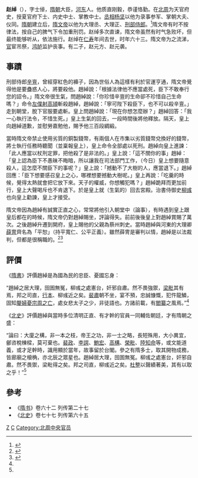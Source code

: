 '''赵绰'''（{{bd|540年左右||600年代||catIdx=Z}}），字士倬，[[隋朝|隋朝]]大臣，[[河东|河东]]人。他质直刚毅，恭谨恪勤。在[[北周|北周]]为天官府史，授夏官府下士、内史中士、掌教中士。[[丞相|丞相]][[杨坚|杨坚]]以他为录事参军、掌朝大夫、仪同。[[隋朝|隋朝]]建立后，[[隋文帝|隋文帝]]以他为大理丞、大理正、[[刑部侍郎|刑部侍郎]]。<ref name="#1">{{Cite web|url=https://zh.wikisource.org/zh-hant/%E5%8C%97%E5%8F%B2/%E5%8D%B7077|title=北史/卷077 - 維基文庫，自由的圖書館|accessdate=2018-02-09|work=zh.wikisource.org|language=zh-Hant|archive-date=2018-02-10|archive-url=https://web.archive.org/web/20180210002148/https://zh.wikisource.org/zh-hant/%E5%8C%97%E5%8F%B2/%E5%8D%B7077|dead-url=no}}</ref>隋文帝有时不按律法，按自己的脾气下令加重刑罚。赵绰多次直谏，隋文帝虽然有时气急败坏，但最终能够听从，依法施行。赵绰在[[仁寿_(隋朝)|仁寿]]年间去世，时年六十三。隋文帝为之流涕，[[官|官]]宦吊祭，[[鸿胪|鸿胪]]监护丧事。有二子，赵元方、赵元袭。

== 事蹟 ==
刑部侍郎[[辛亶|辛亶]]，曾經穿紅色的褲子，因為世俗人為這樣有利於官運亨通，隋文帝覺得他是要蠱惑人心，將要殺他。趙綽說：「根據法律他不應當處死，臣下不敢奉行您的詔令。」隋文帝很生氣，問趙綽說：「你珍惜辛亶的生命卻不珍惜自己生命嗎？」命令[[尚书仆射|左僕射]][[高熲|高熲]]斬殺趙綽，趙綽說：「寧可陛下殺臣下，也不可以殺辛亶。」走到朝堂，脫下官服要處斬。皇上問趙綽說：「現在你想怎麼辦？」趙綽回答：「我一心執行法令，不惜生死。」皇上生氣的回去，一段時間後將他釋放。隔天，皇上向趙綽道歉，並慰勞嘉勉他，賜予他三百段綢緞。

當時隋文帝禁止使用劣質的銅製錢幣，有兩個人在市集以劣質錢幣兌換好的錢幣，將士執行任務時聽聞（並稟報皇上），皇上命令全部處以死刑。趙綽向皇上進諫：「此人應當以杖刑定罪，把他殺了是非法的。」皇上說：「這不關你的事」趙綽：「皇上認為臣下不愚昧不晦暗，所以讓我在司法部門工作，（今日）皇上想要隨意殺人，這怎麼不關臣下的事呢？」皇上說：「撼動不了大樹的人，應當退下。」趙綽回應：「臣下想要感召皇上之心，哪裡想要撼動大樹呢。」皇上再說：「吃羹的時候，覺得太熱就會把它放下來。天子的權威，你想觸犯嗎？」趙綽跪拜而更加前行，皇上大聲喝斥也不肯退下。於是皇上就（生氣的）回去宮殿。治書侍御史[[柳彧|柳彧]]也向皇上勸諫，皇上才接受。

隋文帝因為趙綽有誠實正直之心，常常將他引入朝堂中（論事），有時遇到皇上跟皇后都在的時候，隋文帝仍對趙綽賜坐，評論得失。前前後後皇上對趙綽賞賜了萬次。之後趙綽升遷到開府，皇上賜他的父親為蔡州刺史。當時趙綽與河東的大理卿[[薛冑|薛冑]]齊名為「平恕」（持平寬仁、公平正義）。雖然薛冑是審判以情，趙綽是以法裁判，但都是很稱職的。<ref name="#2">{{Cite web|url=https://zh.wikisource.org/wiki/%E9%9A%8B%E6%9B%B8/%E5%8D%B762|title=隋書/卷62 - 维基文库，自由的图书馆|accessdate=2018-02-09|work=zh.wikisource.org|language=zh|archive-date=2018-02-09|archive-url=https://web.archive.org/web/20180209182225/https://zh.wikisource.org/wiki/%E9%9A%8B%E6%9B%B8/%E5%8D%B762|dead-url=no}}</ref><ref>{{Cite web|url=https://zh.wikisource.org/wiki/%E8%B3%87%E6%B2%BB%E9%80%9A%E9%91%91/%E5%8D%B7178|title=資治通鑑/卷178 - 维基文库，自由的图书馆|accessdate=2018-02-09|work=zh.wikisource.org|language=zh|archive-date=2018-02-09|archive-url=https://web.archive.org/web/20180209182416/https://zh.wikisource.org/wiki/%E8%B3%87%E6%B2%BB%E9%80%9A%E9%91%91/%E5%8D%B7178|dead-url=no}}</ref>

== 評價 ==
《[[隋书|隋書]]》評價趙綽是為國為民的忠臣、憂國忘身：

“趙綽之居大理，囹圄無冤，柳彧之處憲台，奸邪自肅。然不畏強禦，[[梁毗|梁毗]]其有焉，邦之司直，[[劉行本|行本]]、柳彧近之矣。[[裴肅|裴肅]]朝不坐，宴不預，忠誠慷慨，犯忤龍鱗，固知[[嫠憂宗周|嫠婦憂宗周之亡]]，處女悲太子之少，非徒語也。方諸前載，有[[阎缵|閻纂]]之風焉。”<ref name="#2"/>

《[[北史|北史]]》評價趙綽與當時多位清明正直、有才幹的官員一同輔佐朝廷，才有隋朝之盛：

“論曰：大廈之構，非一本之枝，帝王之功，非一士之略，長短殊用，大小異宜，鄶咨梲棟樑，莫可棄也。[[裴政|裴政]]、[[李諤|李諤]]、[[鮑宏|鮑宏]]、[[高構|高構]]、[[榮毗|榮毗]]、[[陸知命|陸知命]]等，或文能道義，或才足幹時，識用顯於當年，故事留於台閣。參之有隋多士，取其開物成務，皆廊廟之榱桷，亦北辰之眾星也。趙綽居大理，囹圄無冤。柳彧之處憲台，奸邪自肅。然不畏禦，梁毗得之矣。邦之司直，柳彧近之矣。[[杜整|杜整]]以聲績著美，其有以取之乎！”<ref name="#1"/>

==參考==
*《[[隋书|隋书]]》卷六十二 列传第二十七
*《[[北史|北史]]》卷七十七 列传第六十五

[[Category:隋朝中央官员|Z]]
[[Category:赵姓|C]]
[[Category:北周中央官员|Category:北周中央官员]]